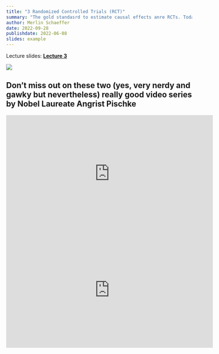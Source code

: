```yaml
---
title: "3 Randomized Controlled Trials (RCT)"
summary: "The gold standasrd to estimate causal effects anre RCTs. Today we learn why and which challanges they overcome."
author: Merlin Schaeffer
date: 2022-09-28
publishdate: 2022-06-08
slides: example
---
```


Lecture slides: [**Lecture 3**](/Lectures/3-RCT/3-RCT.html)

![](https://cdn.searchenginejournal.com/wp-content/uploads/2022/01/google-ads-experiments-61eeb097d573d-sej.png)

<!-- In this first lecture will will do a recap of correlation and regression analysis. Linear OLS regression is the backbone of statistical modeling and social data science. Most complex models, including the causal analysis that we focus on later this semester, are extensions of linear OLS, and thus you should know your OLS well. In this session you will get a brief recap of multiple OLS with continuous and categorical predictors, how to conduct it in R, and how to communicate the results of your linear OLS models in regression tables. On the route to that, you will also learn to download from within R fascinating data from the Worldbank and other sources on poverty, inequality and other topics from around the world. -->

## Don't miss out on these two (yes, very nerdy and gawky but nevertheless) really good video series by Nobel Laureate Angrist Pischke
<iframe width="560" height="315" src="https://www.youtube.com/embed/6YrIDhaUQOE" title="YouTube video player" frameborder="0" allow="accelerometer; autoplay; clipboard-write; encrypted-media; gyroscope; picture-in-picture" allowfullscreen></iframe>

<iframe width="560" height="315" src="https://www.youtube.com/embed/eGRd8jBdNYg" title="YouTube video player" frameborder="0" allow="accelerometer; autoplay; clipboard-write; encrypted-media; gyroscope; picture-in-picture" allowfullscreen></iframe>

